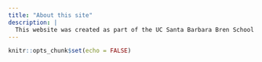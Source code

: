 ```yaml
---
title: "About this site"
description: |
  This website was created as part of the UC Santa Barbara Bren School course, ESM 244.  More details and highlights of my work coming soon! 
---
```


```r
knitr::opts_chunk$set(echo = FALSE)
```

